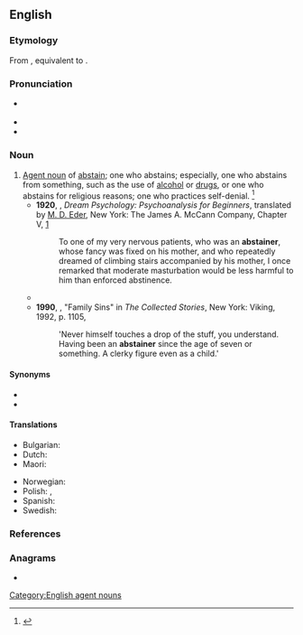 ==English==

===Etymology===
From {{inh|en|enm|absteyner}}, equivalent to {{af|en|abstain|-er|id2=agent noun}}.

===Pronunciation===
* {{a|US}} {{IPA|en|/æbˈsteɪ.nɚ/}}
* {{audio|en|LL-Q1860 (eng)-Vealhurl-abstainer.wav|Audio (UK)}}
* {{rhymes|en|eɪnə(ɹ)|s=3}}

===Noun===
{{en-noun}}

# [[agent noun|Agent noun]] of [[abstain]]; one who abstains; especially, one who abstains from something, such as the use of [[alcohol]] or [[drugs]], or one who abstains for religious reasons; one who practices self-denial. {{defdate|First attested around 1350 to 1470.}}<ref name=SOED>{{R:SOED5|page=9}}</ref>
#* '''1920''', {{w|Sigmund Freud}}, ''Dream Psychology: Psychoanalysis for Beginners'', translated by [[w:David Eder|M. D. Eder]], New York: The James A. McCann Company, Chapter V, [http://www.gutenberg.org/files/15489/15489-h/15489-h.htm]
#*: To one of my very nervous patients, who was an '''abstainer''', whose fancy was fixed on his mother, and who repeatedly dreamed of climbing stairs accompanied by his mother, I once remarked that moderate masturbation would be less harmful to him than enforced abstinence.
#* {{quote-text|en|year=1949|author={{w|George Orwell}}|title={{w|Nineteen Eighty-Four}}|chapter=4|url=http://www.gutenberg.net.au/ebooks01/0100021h.html|passage=He was a total '''abstainer''' and a nonsmoker, had no recreations except a daily hour in the gymnasium, and had taken a vow of celibacy, believing marriage and the care of a family to be incompatible with a twenty-four-hour-a-day devotion to duty.}}
#* '''1990''', {{w|William Trevor}}, "Family Sins" in ''The Collected Stories'', New York: Viking, 1992, p. 1105,
#*: 'Never himself touches a drop of the stuff, you understand. Having been an '''abstainer''' since the age of seven or something. A clerky figure even as a child.'

====Synonyms====
* {{l|en|Nazarite}}
* {{l|en|teetotaler}}

====Translations====
{{trans-top|one who abstains}}
* Bulgarian: {{t+|bg|въздържател}}
* Dutch: {{t+|nl|onthouder|m}}
* Maori: {{t|mi|wainamu}}
{{trans-mid}}
* Norwegian: {{t|no|avholdsmann|c}}
* Polish: {{t+|pl|abstynent|m}}, {{t+|pl|abstynentka|f}}
* Spanish: {{t+|es|abstemio|m}}
* Swedish: {{t+|sv|asket|c}}
{{trans-bottom}}

===References===
<references/>

===Anagrams===
* {{anagrams|en|a=aabeinrst|rabatines}}

[[Category:English agent nouns]]